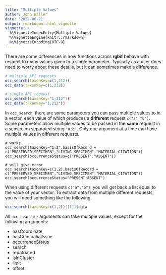 ```yaml
---
title: "Multiple Values"
author: John Waller
date: '2022-06-21'
output: rmarkdown::html_vignette
vignette: >
  %\VignetteIndexEntry{Multiple Values}
  %\VignetteEngine{knitr::rmarkdown}
  %\VignetteEncoding{UTF-8}
---
```


There are some differences in how functions across **rgbif** behave with respect to many values given to a single parameter. Typically as a user does need to worry about these details, but it can sometimes make a difference. 

```r
# multiple API requests 
occ_search(taxonKey=c(1,212))
occ_data(taxonKey=c(1,212))

# single API request 
occ_search(taxonKey="1;212"))
occ_data(taxonKey="1;212"))
```

In `occ_search`, there are some parameters you can pass multiple values to in a vector, each value of which produces a **different** request `c("a","b")`. Some parameters allow multiple values to be passed in the **same** request  in a semicolon separated string `"a;b"`. Only one argument at a time can have multiple values in different requests. 

```
# works
occ_search(taxonKey="1;2",basisOfRecord = c("PRESERVED_SPECIMEN","LIVING_SPECIMEN","MATERIAL_CITATION"))
occ_search(occurrenceStatus=c("PRESENT","ABSENT"))

# will give error 
occ_search(taxonKey=c(1,2),basisOfRecord = c("PRESERVED_SPECIMEN","LIVING_SPECIMEN","MATERIAL_CITATION"))
occ_search(occurrenceStatus="PRESENT;ABSENT")
```

When using different requests `c("a","b")`, you will get back a list equal to the value of your vector. To extract data from multiple different requests, you will need something like the following. 

```r
occ_search(taxonKey=c(1,2))[[1]]$data
```

All `occ_search()` arguments can take multiple values, except for the following arguments:   

* hasCoordinate
* hasGeospatialIssue
* occurrenceStatus
* search
* repatriated
* isInCluster
* limit
* offset
